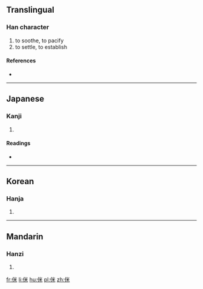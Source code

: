 ==Translingual==

===Han character===
{{Han char|rn=9|rad=人|as=06|sn=8|four=|canj=人火木 (OFD), X人火木 (XOFD)|ids=⿰[[亻]][[米]]}}

# to soothe, to pacify
# to settle, to establish

====References====
* {{Han ref|kx=0102.020|dkj=00591|dj=0216.010|hdz=10154.010|uh=4F8E|ud=20366}}

----

==Japanese==

===Kanji===
{{ja-kanji|grade=|rs=人06}}

# {{defn|lang=ja|sort=人06}}

====Readings====
* {{ja-readings|on=[[び]] (bi), [[み]] (mi)|kun=[[いつくしむ]] (itsukushimu)}}

----

==Korean==

===Hanja===
{{ko-hanja|hangeul=미|rv=mi|mr=mi}}

# {{defn|lang=ko|sort=人06}}

----

==Mandarin==

===Hanzi===
{{cmn-hanzi|pin=[[mǐ]] ([[mi3]])|wg=mi<sup>3</sup>}}

# {{defn|lang=cmn|sort=人06}}

[[fr:侎]]
[[li:侎]]
[[hu:侎]]
[[pl:侎]]
[[zh:侎]]